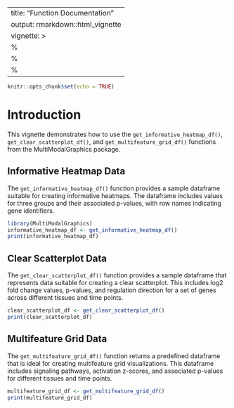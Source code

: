 
---
title: "Function Documentation"
output: rmarkdown::html_vignette
vignette: >
  %\VignetteIndexEntry{Function Documentation}
  %\VignetteEngine{knitr::rmarkdown}
  %\VignetteEncoding{UTF-8}
---

```r
knitr::opts_chunk$set(echo = TRUE)
```

# Introduction

This vignette demonstrates how to use the `get_informative_heatmap_df()`, `get_clear_scatterplot_df()`, and `get_multifeature_grid_df()` functions from the MultiModalGraphics package.

## Informative Heatmap Data

The `get_informative_heatmap_df()` function provides a sample dataframe suitable for creating informative heatmaps. The dataframe includes values for three groups and their associated p-values, with row names indicating gene identifiers.

```r
library(MultiModalGraphics)
informative_heatmap_df <- get_informative_heatmap_df()
print(informative_heatmap_df)
```

## Clear Scatterplot Data

The `get_clear_scatterplot_df()` function provides a sample dataframe that represents data suitable for creating a clear scatterplot. This includes log2 fold change values, p-values, and regulation direction for a set of genes across different tissues and time points.

```r
clear_scatterplot_df <- get_clear_scatterplot_df()
print(clear_scatterplot_df)
```

## Multifeature Grid Data

The `get_multifeature_grid_df()` function returns a predefined dataframe that is ideal for creating multifeature grid visualizations. This dataframe includes signaling pathways, activation z-scores, and associated p-values for different tissues and time points.

```r
multifeature_grid_df <- get_multifeature_grid_df()
print(multifeature_grid_df)
```

